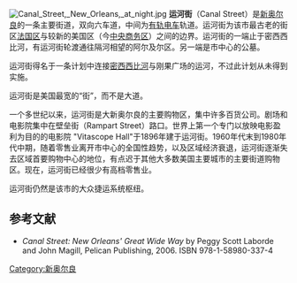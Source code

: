 [[Image:Canal_Street,_New_Orleans,_at_night.jpg|thumb]]
'''运河街'''（Canal Street）是[[新奥尔良|新奥尔良]]的一条主要街道，双向六车道，中间为[[有轨电车|有轨电车]]轨道。运河街为该市最古老的街区[[法国区|法国区]]与较新的美国区（今[[新奥尔良中央商务区|中央商务区]]）之间的边界。运河街的一端止于密西西比河，有运河街轮渡通往隔河相望的阿尔及尔区。另一端是市中心的公墓。 

运河街得名于一条计划中连接[[密西西比河|密西西比河]]与刚果广场的运河，不过此计划从未得到实施。

运河街是美国最宽的“街”，而不是大道。

一个多世纪以来，运河街是大新奥尔良的主要购物区，集中许多百货公司。剧场和电影院集中在壁垒街（Rampart Street）路口。世界上第一个专门以放映电影盈利为目的的电影院 "Vitascope Hall"于1896年建于运河街。1960年代末到1980年代中期，随着零售业离开市中心的全国性趋势，以及区域经济衰退，运河街逐渐失去区域首要购物中心的地位，有点迟于其他大多数美国主要城市的主要街道购物区。现在，运河街已经很少有高档零售业。

运河街仍然是该市的大众捷运系统枢纽。

==参考文献==
* ''Canal Street: New Orleans' Great Wide Way'' by Peggy Scott Laborde and John Magill, Pelican Publishing, 2006. ISBN 978-1-58980-337-4
{{Reflist}}

{{Commonscat|Canal Street, New Orleans|运河街 (新奥尔良)}}
[[Category:新奥尔良|Category:新奥尔良]]